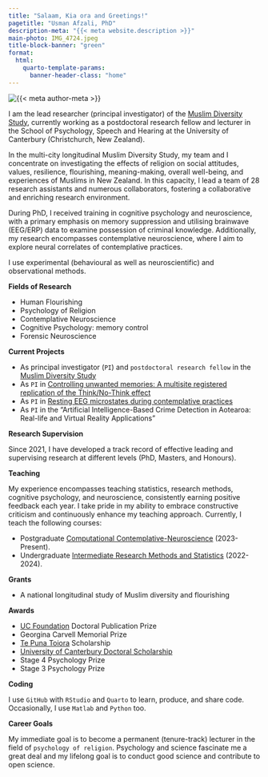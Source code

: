 ```yaml
---
title: "Salaam, Kia ora and Greetings!"
pagetitle: "Usman Afzali, PhD"
description-meta: "{{< meta website.description >}}"
main-photo: IMG_4724.jpeg
title-block-banner: "green"
format:
  html:
    quarto-template-params:
      banner-header-class: "home"
---
```


::: {.grid}

::: {.g-col-12 .g-col-sm-4}

```{=html}
<div class="grid" style="--bs-columns: 5; row-gap: 0;">
  <div class="g-col-1 g-col-sm-0"></div>
  <div class="g-col-3 g-col-sm-5">
    <picture>
      <source media="(max-width: 576px)" srcset="{{IMG_4724.jpeg}}">
      <source media="(min-width: 576px)" srcset="{{< meta main-photo >}}">
      <img class="img-fluid" src="{{< meta main-photo >}}" alt="{{< meta author-meta >}}">
    </picture>
  </div>
  <div class="g-col-1 g-col-sm-0"></div>
</div>
```

:::

::: {.g-col-12 .g-col-sm-8}

I am the lead researcher (principal investigator) of the [Muslim Diversity Study](https://www.canterbury.ac.nz/research/about-uc-research/research-specialities-and-projects/research-projects/the-muslim-diversity-study), currently working as a postdoctoral research fellow and lecturer in the School of Psychology, Speech and Hearing at the University of Canterbury (Christchurch, New Zealand).

In the multi-city longitudinal Muslim Diversity Study, my team and I concentrate on investigating the effects of religion on social attitudes, values, resilience, flourishing, meaning-making, overall well-being, and experiences of Muslims in New Zealand. In this capacity, I lead a team of 28 research assistants and numerous collaborators, fostering a collaborative and enriching research environment.

During PhD, I  received training in cognitive psychology and neuroscience, with a primary emphasis on memory suppression and utilising brainwave (EEG/ERP) data to examine possession of criminal knowledge. Additionally, my research encompasses contemplative neuroscience, where I aim to explore neural correlates of contemplative practices.

I use experimental (behavioural as well as neuroscientific) and observational methods.

**Fields of Research**

-   Human Flourishing
-   Psychology of Religion
-   Contemplative Neuroscience
-   Cognitive Psychology: memory control
-   Forensic Neuroscience

**Current Projects**

-   As principal investigator (`PI`) and `postdoctoral research fellow` in the [Muslim Diversity Study](https://www.canterbury.ac.nz/research/about-uc-research/research-specialities-and-projects/research-projects/the-muslim-diversity-study)
-   As `PI` in [Controlling unwanted memories: A multisite registered replication of the Think/No-Think effect](https://osf.io/nru4x/?view_only=bc189174a1cf4ca8b1dc83cf7967cd9e)
-   As `PI` in [Resting EEG microstates during contemplative practices](https://osf.io/ns5zm/)
-   As `PI` in the "Artificial Intelligence-Based Crime Detection in Aotearoa: Real-life and Virtual Reality Applications"

**Research Supervision**

Since 2021, I have developed a track record of effective leading and supervising research at different levels (PhD, Masters, and Honours).

**Teaching**

My experience encompasses teaching statistics, research methods, cognitive psychology, and neuroscience, consistently earning positive feedback each year. I take pride in my ability to embrace constructive criticism and continuously enhance my teaching approach. Currently, I teach the following courses:

-   Postgraduate [Computational Contemplative-Neuroscience](https://courseinfo.canterbury.ac.nz/GetCourseDetails.aspx?course=PSYC480&occurrence=24S1(C)&year=2024) (2023-Present).
-   Undergraduate [Intermediate Research Methods and Statistics](https://courseinfo.canterbury.ac.nz/GetCourseDetails.aspx?course=PSYC344&occurrence=23S2(C)&year=2023) (2022-2024).

**Grants**

-   A national longitudinal study of Muslim diversity and flourishing

**Awards**

-   [UC Foundation](https://www.canterbury.ac.nz/uc-foundation/) Doctoral Publication Prize
-   Georgina Carvell Memorial Prize
-   [Te Puna Toiora](https://www.canterbury.ac.nz/research/about-uc-research/research-groups-and-centres/te-puna-toiora-mental-health-and-nutrition-research) Scholarship
-   [University of Canterbury Doctoral Scholarship](https://www.canterbury.ac.nz/get-started/scholarships/types/doctoral-scholarships/)
-   Stage 4 Psychology Prize
-   Stage 3 Psychology Prize

**Coding**

I use `GitHub` with `RStudio` and `Quarto` to learn, produce, and share code. Occasionally, I use `Matlab` and `Python` too.

**Career Goals**

My immediate goal is to become a permanent (tenure-track) lecturer in the field of `psychology of religion`. Psychology and science fascinate me a great deal and my lifelong goal is to conduct good science and contribute to open science. 

:::

:::


